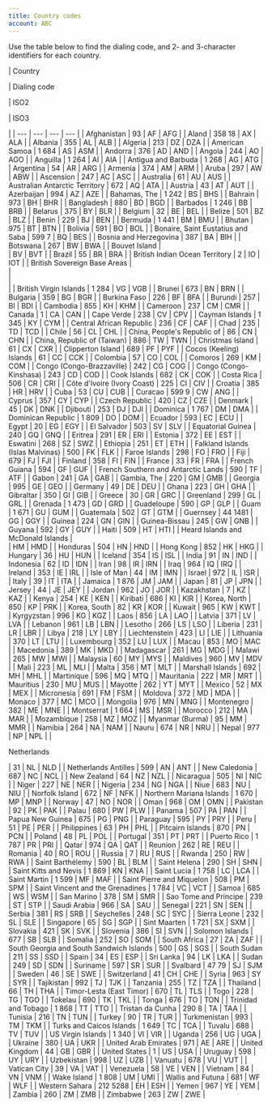 ```yaml
---
title: Country codes
account: ABC
---
```


Use the table below to find the dialing code, and 2- and 3-character identifiers for each country.

| Country

| Dialing code

| ISO2

| ISO3

 |
| --- | --- | --- | --- |
| Afghanistan | 93 | AF | AFG |
| Aland | 358 18 | AX | ALA |
| Albania | 355 | AL | ALB |
| Algeria | 213 | DZ | DZA |
| American Samoa | 1 684 | AS | ASM |
| Andorra | 376 | AD | AND |
| Angola | 244 | AO | AGO |
| Anguilla | 1 264 | AI | AIA |
| Antigua and Barbuda | 1 268 | AG | ATG |
| Argentina | 54 | AR | ARG |
| Armenia | 374 | AM | ARM |
| Aruba | 297 | AW | ABW |
| Ascension | 247 | AC | ASC |
| Australia | 61 | AU | AUS |
| Australian Antarctic Territory | 672 | AQ | ATA |
| Austria | 43 | AT | AUT |
| Azerbaijan | 994 | AZ | AZE |
| Bahamas, The | 1 242 | BS | BHS |
| Bahrain | 973 | BH | BHR |
| Bangladesh | 880 | BD | BGD |
| Barbados | 1 246 | BB | BRB |
| Belarus | 375 | BY | BLR |
| Belgium | 32 | BE | BEL |
| Belize | 501 | BZ | BLZ |
| Benin | 229 | BJ | BEN |
| Bermuda | 1 441 | BM | BMU |
| Bhutan | 975 | BT | BTN |
| Bolivia | 591 | BO | BOL |
| Bonaire, Saint Eustatius and Saba | 599 7 | BQ | BES |
| Bosnia and Herzegovina | 387 | BA | BIH |
| Botswana | 267 | BW | BWA |
| Bouvet Island |   
 | BV | BVT |
| Brazil | 55 | BR | BRA |
| British Indian Ocean Territory | 2 | IO | IOT |
| British Sovereign Base Areas |   
 |   
 |   
 |
| British Virgin Islands | 1 284 | VG | VGB |
| Brunei | 673 | BN | BRN |
| Bulgaria | 359 | BG | BGR |
| Burkina Faso | 226 | BF | BFA |
| Burundi | 257 | BI | BDI |
| Cambodia | 855 | KH | KHM |
| Cameroon | 237 | CM | CMR |
| Canada | 1 | CA | CAN |
| Cape Verde | 238 | CV | CPV |
| Cayman Islands | 1 345 | KY | CYM |
| Central African Republic | 236 | CF | CAF |
| Chad | 235 | TD | TCD |
| Chile | 56 | CL | CHL |
| China, People's Republic of | 86 | CN | CHN |
| China, Republic of (Taiwan) | 886 | TW | TWN |
| Christmas Island | 61 | CX | CXR |
| Clipperton Island | 689 | PF | PYF |
| Cocos (Keeling) Islands | 61 | CC | CCK |
| Colombia | 57 | CO | COL |
| Comoros | 269 | KM | COM |
| Congo (Congo-Brazzaville) | 242 | CG | COG |
| Congo (Congo-Kinshasa) | 243 | CD | COD |
| Cook Islands | 682 | CK | COK |
| Costa Rica | 506 | CR | CRI |
| Côte d'Ivoire (Ivory Coast) | 225 | CI | CIV |
| Croatia | 385 | HR | HRV |
| Cuba | 53 | CU | CUB |
| Curacao | 599 9 | CW | ANG |
| Cyprus | 357 | CY | CYP |
| Czech Republic | 420 | CZ | CZE |
| Denmark | 45 | DK | DNK |
| Djibouti | 253 | DJ | DJI |
| Dominica | 1 767 | DM | DMA |
| Dominican Republic | 1 809 | DO | DOM |
| Ecuador | 593 | EC | ECU |
| Egypt | 20 | EG | EGY |
| El Salvador | 503 | SV | SLV |
| Equatorial Guinea | 240 | GQ | GNQ |
| Eritrea | 291 | ER | ERI |
| Estonia | 372 | EE | EST |
| Eswatini | 268 | SZ | SWZ |
| Ethiopia | 251 | ET | ETH |
| Falkland Islands (Islas Malvinas) | 500 | FK | FLK |
| Faroe Islands | 298 | FO | FRO |
| Fiji | 679 | FJ | FJI |
| Finland | 358 | FI | FIN |
| France | 33 | FR | FRA |
| French Guiana | 594 | GF | GUF |
| French Southern and Antarctic Lands | 590 | TF | ATF |
| Gabon | 241 | GA | GAB |
| Gambia, The | 220 | GM | GMB |
| Georgia | 995 | GE | GEO |
| Germany | 49 | DE | DEU |
| Ghana | 223 | GH | GHA |
| Gibraltar | 350 | GI | GIB |
| Greece | 30 | GR | GRC |
| Greenland | 299 | GL | GRL |
| Grenada | 1 473 | GD | GRD |
| Guadeloupe | 590 | GP | GLP |
| Guam | 1 671 | GU | GUM |
| Guatemala | 502 | GT | GTM |
| Guernsey | 44 1481 | GG | GGY |
| Guinea | 224 | GN | GIN |
| Guinea-Bissau | 245 | GW | GNB |
| Guyana | 592 | GY | GUY |
| Haiti | 509 | HT | HTI |
| Heard Islands and McDonald Islands |   
 | HM | HMD |
| Honduras | 504 | HN | HND |
| Hong Kong | 852 | HK | HKG |
| Hungary | 36 | HU | HUN |
| Iceland | 354 | IS | ISL |
| India | 91 | IN | IND |
| Indonesia | 62 | ID | IDN |
| Iran | 98 | IR | IRN |
| Iraq | 964 | IQ | IRQ |
| Ireland | 353 | IE | IRL |
| Isle of Man | 44 | IM | IMN |
| Israel | 972 | IL | ISR |
| Italy | 39 | IT | ITA |
| Jamaica | 1 876 | JM | JAM |
| Japan | 81 | JP | JPN |
| Jersey | 44 | JE | JEY |
| Jordan | 962 | JO | JOR |
| Kazakhstan | 7 | KZ | KAZ |
| Kenya | 254 | KE | KEN |
| Kiribati | 686 | KI | KIR |
| Korea, North | 850 | KP | PRK |
| Korea, South | 82 | KR | KOR |
| Kuwait | 965 | KW | KWT |
| Kyrgyzstan | 996 | KG | KGZ |
| Laos | 856 | LA | LAO |
| Latvia | 371 | LV | LVA |
| Lebanon | 961 | LB | LBN |
| Lesotho | 266 | LS | LSO |
| Liberia | 231 | LR | LBR |
| Libya | 218 | LY | LBY |
| Liechtenstein | 423 | LI | LIE |
| Lithuania | 370 | LT | LTU |
| Luxembourg | 352 | LU | LUX |
| Macau | 853 | MO | MAC |
| Macedonia | 389 | MK | MKD |
| Madagascar | 261 | MG | MDG |
| Malawi | 265 | MW | MWI |
| Malaysia | 60 | MY | MYS |
| Maldives | 960 | MV | MDV |
| Mali | 223 | ML | MLI |
| Malta | 356 | MT | MLT |
| Marshall Islands | 692 | MH | MHL |
| Martinique | 596 | MQ | MTQ |
| Mauritania | 222 | MR | MRT |
| Mauritius | 230 | MU | MUS |
| Mayotte | 262 | YT | MYT |
| Mexico | 52 | MX | MEX |
| Micronesia | 691 | FM | FSM |
| Moldova | 372 | MD | MDA |
| Monaco | 377 | MC | MCO |
| Mongolia | 976 | MN | MNG |
| Montenegro | 382 | ME | MNE |
| Montserrat | 1 664 | MS | MSR |
| Morocco | 212 | MA | MAR |
| Mozambique | 258 | MZ | MOZ |
| Myanmar (Burma) | 95 | MM | MMR |
| Namibia | 264 | NA | NAM |
| Nauru | 674 | NR | NRU |
| Nepal | 977 | NP | NPL |
| 

Netherlands

 | 31 | NL | NLD |
| Netherlands Antilles | 599 | AN | ANT |
| New Caledonia | 687 | NC | NCL |
| New Zealand | 64 | NZ | NZL |
| Nicaragua | 505 | NI | NIC |
| Niger | 227 | NE | NER |
| Nigeria | 234 | NG | NGA |
| Niue | 683 | NU | NIU |
| Norfolk Island | 672 | NF | NFK |
| Northern Mariana Islands | 1 670 | MP | MNP |
| Norway | 47 | NO | NOR |
| Oman | 968 | OM | OMN |
| Pakistan | 92 | PK | PAK |
| Palau | 680 | PW | PLW |
| Panama | 507 | PA | PAN |
| Papua New Guinea | 675 | PG | PNG |
| Paraguay | 595 | PY | PRY |
| Peru | 51 | PE | PER |
| Philippines | 63 | PH | PHL |
| Pitcairn Islands | 870 | PN | PCN |
| Poland | 48 | PL | POL |
| Portugal | 351 | PT | PRT |
| Puerto Rico | 1 787 | PR | PRI |
| Qatar | 974 | QA | QAT |
| Reunion | 262 | RE | REU |
| Romania | 40 | RO | ROU |
| Russia | 7 | RU | RUS |
| Rwanda | 250 | RW | RWA |
| Saint Barthélemy | 590 | BL | BLM |
| Saint Helena | 290 | SH | SHN |
| Saint Kitts and Nevis | 1 869 | KN | KNA |
| Saint Lucia | 1 758 | LC | LCA |
| Saint Martin | 1 599 | MF | MAF |
| Saint Pierre and Miquelon | 508 | PM | SPM |
| Saint Vincent and the Grenadines | 1 784 | VC | VCT |
| Samoa | 685 | WS | WSM |
| San Marino | 378 | SM | SMR |
| Sao Tome and Principe | 239 | ST | STP |
| Saudi Arabia | 966 | SA | SAU |
| Senegal | 221 | SN | SEN |
| Serbia | 381 | RS | SRB |
| Seychelles | 248 | SC | SYC |
| Sierra Leone | 232 | SL | SLE |
| Singapore | 65 | SG | SGP |
| Sint Maarten | 1 721 | SX | SXM |
| Slovakia | 421 | SK | SVK |
| Slovenia | 386 | SI | SVN |
| Solomon Islands | 677 | SB | SLB |
| Somalia | 252 | SO | SOM |
| South Africa | 27 | ZA | ZAF |
| South Georgia and South Sandwich Islands | 500 | GS | SGS |
| South Sudan | 211 | SS | SSD |
| Spain | 34 | ES | ESP |
| Sri Lanka | 94 | LK | LKA |
| Sudan | 249 | SD | SDN |
| Suriname | 597 | SR | SUR |
| Svalbard | 47 79 | SJ | SJM |
| Sweden | 46 | SE | SWE |
| Switzerland | 41 | CH | CHE |
| Syria | 963 | SY | SYR |
| Tajikistan | 992 | TJ | TJK |
| Tanzania | 255 | TZ | TZA |
| Thailand | 66 | TH | THA |
| Timor-Lesta (East Timor) | 670 | TL | TLS |
| Togo | 228 | TG | TGO |
| Tokelau | 690 | TK | TKL |
| Tonga | 676 | TO | TON |
| Trinidad and Tobago | 1 868 | TT | TTO |
| Tristan da Cunha | 290 8 | TA | TAA |
| Tunisia | 216 | TN | TUN |
| Turkey | 90 | TR | TUR |
| Turkmenistan | 993 | TM | TKM |
| Turks and Caicos Islands | 1 649 | TC | TCA |
| Tuvalu | 688 | TV | TUV |
| US Virgin Islands | 1 340 | VI | VIR |
| Uganda | 256 | UG | UGA |
| Ukraine | 380 | UA | UKR |
| United Arab Emirates | 971 | AE | ARE |
| United Kingdom | 44 | GB | GBR |
| United States | 1 | US | USA |
| Uruguay | 598 | UY | URY |
| Uzbekistan | 998 | UZ | UZB |
| Vanuatu | 678 | VU | VUT |
| Vatican City | 39 | VA | VAT |
| Venezuela | 58 | VE | VEN |
| Vietnam | 84 | VN | VNM |
| Wake Island | 1 808 | UM | UMI |
| Wallis and Futuna | 681 | WF | WLF |
| Western Sahara | 212 5288 | EH | ESH |
| Yemen | 967 | YE | YEM |
| Zambia | 260 | ZM | ZMB |
| Zimbabwe | 263 | ZW | ZWE |




